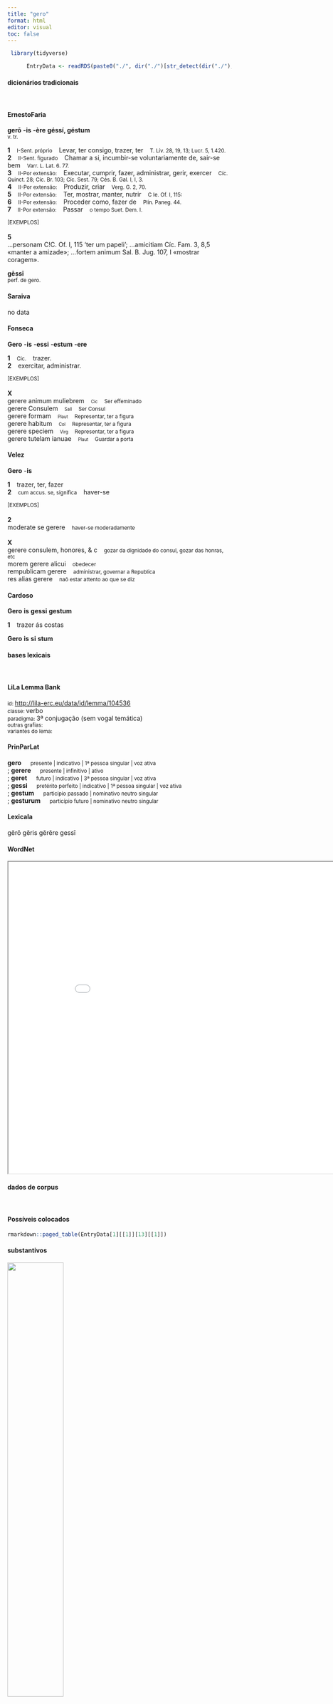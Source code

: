 ```yaml
---
title: "gero"
format: html
editor: visual
toc: false
---
```



```r
 library(tidyverse) 

      EntryData <- readRDS(paste0("./", dir("./")[str_detect(dir("./"), "_xx103-101-114-111xx_.rds")]))

```


#### dicionários tradicionais

&emsp;




::: panel-tabset

#### ErnestoFaria

<b>gerō</b> <b>-is</b> <b>-ère</b> <b>géssí, géstum</b> <br> <small>v. tr.</small> <br> <small></small>   <p> <b>1</b> &ensp; <small>I-Sent. próprio</small> &ensp; Levar, ter consigo, trazer, ter &ensp; <small>T. Lív. 28, 19, 13; Lucr. 5, 1.420.</small> <br> <b>2</b> &ensp; <small>II-Sent. figurado</small> &ensp; Chamar a si, incumbir-se voluntariamente de, sair-se bem &ensp; <small>Varr. L. Lat. 6. 77.</small> <br> <b>3</b> &ensp; <small>II-Por extensão:</small> &ensp; Executar, cumprir, fazer, administrar, gerir, exercer &ensp; <small>Cíc. Quinct. 28; Cíc. Br. 103; Cíc. Sest. 79; Cés. B. Gal. I, I, 3.</small> <br> <b>4</b> &ensp; <small>II-Por extensão:</small> &ensp; Produzir, criar &ensp; <small>Verg. G. 2, 70.</small> <br> <b>5</b> &ensp; <small>II-Por extensão:</small> &ensp; Ter, mostrar, manter, nutrir &ensp; <small>C Ie. Of. I, 115:</small> <br> <b>6</b> &ensp; <small>II-Por extensão:</small> &ensp; Proceder como, fazer de &ensp; <small>Plín. Paneg. 44.</small> <br> <b>7</b> &ensp; <small>II-Por extensão:</small> &ensp; Passar &ensp; <small>o tempo Suet. Dem. I.</small> </p>   <p><small>[EXEMPLOS]</small><br> <br><b>5</b><br>…personam C!C. Of. I, 115 ‘ter um papeli’; …amicitiam Cíc. Fam. 3, 8,5 «manter a amizade»; …fortem animum Sal. B. Jug. 107, I «mostrar coragem». </p> 
 <b>gēssī</b> <br> <small>perf. de gero.</small> <br> <small></small>




#### Saraiva

no data




#### Fonseca

<b>Gero</b> -<b>is</b> -<b>essi</b> -<b>estum</b> -<b>ere</b>   <p> <b>1</b> &ensp; <small>Cic.</small> &ensp; trazer. <br> <b>2</b> &ensp; exercitar, administrar. </p>   <p><small>[EXEMPLOS]</small><br> <br><b>X</b><br>gerere animum muliebrem &ensp; <small><small>Cic</small></small> &ensp; <small>Ser effeminado</small> <br> gerere Consulem &ensp; <small><small>Sall</small></small> &ensp; <small>Ser Consul</small> <br> gerere formam &ensp; <small><small>Plaut</small></small> &ensp; <small>Representar, ter a figura</small> <br> gerere habitum &ensp; <small><small>Col</small></small> &ensp; <small>Representar, ter a figura</small> <br> gerere speciem &ensp; <small><small>Virg</small></small> &ensp; <small>Representar, ter a figura</small> <br> gerere tutelam ianuae &ensp; <small><small>Plaut</small></small> &ensp; <small>Guardar a porta</small> </p>




#### Velez

<b>Gero</b> -<b>is</b>   <p> <b>1</b> &ensp; trazer, ter, fazer <br> <b>2</b> &ensp; <small>cum accus. se, significa</small> &ensp; haver-se </p>   <p><small>[EXEMPLOS]</small><br> <br><b>2</b><br>moderate se gerere &ensp; <small>haver-se moderadamente</small> <br> <br><b>X</b><br>gerere consulem, honores, & c &ensp; <small>gozar da dignidade do consul, gozar das honras, etc</small> <br> morem gerere alicui &ensp; <small>obedecer</small> <br> rempublicam gerere &ensp; <small>administrar, governar a Republica</small> <br> res alias gerere &ensp; <small>naõ estar attento ao que se diz</small> </p>




#### Cardoso

<b>Gero</b> <b>is</b> <b>gessi</b> <b>gestum</b>   <p> <b>1</b> &ensp; trazer ás costas </p> 
 <b>Gero</b> <b>is</b> <b>si</b> <b>stum</b>


:::



#### bases lexicais

&emsp;






::: panel-tabset

#### LiLa Lemma Bank

<small> id: </small> <a href=' http://lila-erc.eu/data/id/lemma/104536 ' target="_blank"> http://lila-erc.eu/data/id/lemma/104536 </a> <br>
<small> classe: </small> verbo    <br>
<small> paradigma: </small> 3ª conjugação (sem vogal temática) <br>
<small> outras grafias: </small>  <br>
<small> variantes do lema: </small>  <br>





#### PrinParLat

<b> gero </b>&emsp;<small> presente | indicativo | 1ª pessoa singular | voz ativa </small><br>
; <b> gerere </b>&emsp;<small> presente | infinitivo | ativo </small><br>
; <b> geret </b>&emsp;<small> futuro | indicativo | 3ª pessoa singular | voz ativa </small><br>
; <b> gessi </b>&emsp;<small> pretérito perfeito | indicativo | 1ª pessoa singular | voz ativa </small><br>
; <b> gestum </b>&emsp;<small> particípio passado | nominativo neutro singular </small><br>
; <b> gesturum </b>&emsp;<small> particípio futuro | nominativo neutro singular </small><br>





#### Lexicala

gĕrō 
 gĕris 
 gĕrĕre 
 gessī




#### WordNet

<iframe width='900' height='700' src='Media/Tree__xx103-101-114-111xx__sem_type_lexemes_pt.html'>

</iframe>


:::



#### dados de corpus

&emsp;




::: panel-tabset

#### Possíveis colocados

```r

rmarkdown::paged_table(EntryData[1][[1]][13][[1]])

```


#### substantivos

![](./Media/wordcloud__xx103-101-114-111xx__BY_collocate_scoreSUBST.webp){width=50% fig-alt='This chart plots collocate by scoreSUBST, for the headword gero here are all the values plotted: collocate: bellum; scoreSUBST: 5. collocate: bene; scoreSUBST: 0. collocate: res; scoreSUBST: 4. collocate: magistratus; scoreSUBST: 2. collocate: negotium; scoreSUBST: 2. collocate: cognosco; scoreSUBST: 0. collocate: legio; scoreSUBST: 2. collocate: mos; scoreSUBST: 2. collocate: castra; scoreSUBST: 2. collocate: Caesar; scoreSUBST: 0. collocate: ut; scoreSUBST: 0'}




#### adjetivos

![](./Media/wordcloud__xx103-101-114-111xx__BY_collocate_scoreADJ.webp){width=50% fig-alt='This chart plots collocate by scoreADJ, for the headword gero here are all the values plotted: collocate: bellum; scoreADJ: 0. collocate: bene; scoreADJ: 0. collocate: res; scoreADJ: 0. collocate: magistratus; scoreADJ: 0. collocate: negotium; scoreADJ: 0. collocate: cognosco; scoreADJ: 0. collocate: legio; scoreADJ: 0. collocate: mos; scoreADJ: 0. collocate: castra; scoreADJ: 0. collocate: Caesar; scoreADJ: 0. collocate: ut; scoreADJ: 0'}




#### verbos

![](./Media/wordcloud__xx103-101-114-111xx__BY_collocate_scoreVERBO.webp){width=50% fig-alt='This chart plots collocate by scoreVERBO, for the headword gero here are all the values plotted: collocate: bellum; scoreVERBO: 0. collocate: bene; scoreVERBO: 0. collocate: res; scoreVERBO: 0. collocate: magistratus; scoreVERBO: 0. collocate: negotium; scoreVERBO: 0. collocate: cognosco; scoreVERBO: 2. collocate: legio; scoreVERBO: 0. collocate: mos; scoreVERBO: 0. collocate: castra; scoreVERBO: 0. collocate: Caesar; scoreVERBO: 0. collocate: ut; scoreVERBO: 0'}




#### advérbios

![](./Media/wordcloud__xx103-101-114-111xx__BY_collocate_scoreADV.webp){width=50% fig-alt='This chart plots collocate by scoreADV, for the headword gero here are all the values plotted: collocate: bellum; scoreADV: 0. collocate: bene; scoreADV: 3. collocate: res; scoreADV: 0. collocate: magistratus; scoreADV: 0. collocate: negotium; scoreADV: 0. collocate: cognosco; scoreADV: 0. collocate: legio; scoreADV: 0. collocate: mos; scoreADV: 0. collocate: castra; scoreADV: 0. collocate: Caesar; scoreADV: 0. collocate: ut; scoreADV: 0'}




#### preposições e conjunções

![](./Media/wordcloud__xx103-101-114-111xx__BY_collocate_scoreFUNC.webp){width=50% fig-alt='This chart plots collocate by scoreFUNC, for the headword gero here are all the values plotted: collocate: bellum; scoreFUNC: 0. collocate: bene; scoreFUNC: 0. collocate: res; scoreFUNC: 0. collocate: magistratus; scoreFUNC: 0. collocate: negotium; scoreFUNC: 0. collocate: cognosco; scoreFUNC: 0. collocate: legio; scoreFUNC: 0. collocate: mos; scoreFUNC: 0. collocate: castra; scoreFUNC: 0. collocate: Caesar; scoreFUNC: 0. collocate: ut; scoreFUNC: 20'}


:::



::: panel-tabset

#### ExemplosTraduzidos

<p> rem optime ductu suo <b>gerere</b> <br> <small> Cic.Man.61 <br> E conduzir otimamente a tarefa sob seu comando? <small> [JDD] </small> </small> </p>
; <p> a rebus <b>gerundis</b> senectus abstrahit <br> <small> Cic.Sen.15 <br> A velhice nos afasta das atividades. <small> [JDD, de outra edição] </small> </small> </p>
; <p> quaeris ego me ut <b>gesserim</b> <br> <small> Cic.Att.4.18.1 <br> Queres saber como eu tenho me portado. <small> [JDD] </small> </small> </p>
; <p> etsi ille magistratum non <b>gesserat</b> erat tamen Transpadanus <br> <small> Cic.Att.5.11.2 <br> Ainda que ele não tivesse exercido magistratura , era, contudo, um transpadano. <small> [JDD] </small> </small> </p>
; <p> palam iam cum hoste nullo impediente bellum iustum <b>geremus</b> <br> <small> Cic.Catil.2.1.12 <br> Agora faremos abertamente uma guerra justa contra o inimigo, sem ninguém impedindo. <small> [JDD, de outra edição] </small> </small> </p>
; <p> quod bellum tam cum Pyrrho quam cum diuitiis <b>gerit</b> <br> <small> Sen.Prov.3.6 <br> porque fez guerra tanto contra Pirro quanto contra as riquezas? <small> [JDD] </small> </small> </p>
; <p> itaque eos cedentis ab oppido Cassius insecutus rem bene <b>gessit</b> <br> <small> Cic.Att.5.20.3 <br> e assim, enquanto esses saíam da cidadela, Cássio, perseguindo-os, realizou um boa gesta. <small> [JDD] </small> </small> </p>
; <p> tu quid ego priuatim negoti <b>geram</b> interpretabere imminuendo honore senatorio <br> <small> Cic.Ver.2.4.25.20 <br> Vais tu interpretar o assunto que levo de modo privado reduzindo a honra devida a um senador? <small> [JDD] </small> </small> </p>
; <p> his rebus <b>gestis</b> ex litteris Caesaris dierum uiginti supplicatio ab senatu decreta est <br> <small> Caes.Gal.4.38.5 <br> Por esses feitos, em vista das cartas de César, foi decretada pelo senado uma ação de graça de vinte dias. <small> [JDD, de outra edição] </small> </small> </p>
; <p> ab isdem nostra consilia quaeque in castris <b>gerantur</b> hostibus enuntiari hos a se coerceri non posse <br> <small> Caes.Gal.1.17.5 <br> [Diz Lisco] que por esses mesmos os nossos planos e o que é tratado no acampamento são informados aos inimigos; e que estes não podiam ser contidos por ele. <small> [JDD] </small> </small> </p>
; <p> quod ubi auditum est conclamant omnes occasionem negotii bene <b>gerendi</b> amittendam non esse ad castra iri oportere <br> <small> Caes.Gal.3.18.5 <br> Quando se ouviu isto, todos clamam que não se devia perder a ocasião de efetuar bem o negócio: que convinha ir até o acampamento <small> [JDD, de outra edição] </small> </small> </p>
; <p> ciuile bellum consul Sulla <b>gessit</b> legionibus in urbem adductis quos uoluit expulit quos potuit occidit supplicationis mentio nulla <br> <small> Cic.Phil.14.23.1 <br> O cônsul Sila fez uma guerra civil e tendo trazido à cidade suas legiões, deserrou os que quis, matou os que pôde: nenhuma menção de ação de graças. <small> [JDD] </small> </small> </p>
; <p> inter has personas me interiectum amici Antoni moleste ferunt quibus <b>gerendus</b> mos est quoniam semel liberales esse coepimus <br> <small> Cic.Phil.12.18.11 <br> Que eu tenha sido incluído entre essas pessoas os amigos de Antônio acham ruim: é preciso fazer-lhes a vontade, uma vez que começamos a ser generosos. <small> [JDD] </small> </small> </p>
; <p> principibus Galliae euocatis Caesar ea quae cognouerat dissimulanda sibi existimauit eorumque animis permulsis et confirmatis equitatuque imperato bellum cum Germanis <b>gerere</b> constituit <br> <small> Caes.Gal.4.6.5 <br> Convocados os mais importantes da Gália, César estimou que devia dissimular o que sabia e, depois de suavizados e encorajados os ânimos daqueles e ordenada a cavalaria, decidiu travar guerra contra os germanos. <small> [JDD] </small> </small> </p>





#### Frequência por autor

![](./Media/barchart__xx103-101-114-111xx__lemma_BY_author_Frequencies.webp){width=50% fig-alt='This charts plots the frequency of lemma by author_Frequencies. The Caesar subcorpus registers the highest normalized frequency, with the value of 13.22 and an absolute frequency of 35. The Tacitus subcorpus follows, with a normalized frequency of 3.43 and an absolute frequency of 1. the subcorpus with the least normalized frequency is Hieronymus with the normalized value of 0 and an absolute freqeuncy of 0. here are all the values: subcorpus: Caesar ; normalized frequency: 35 ; absolute frequency: 13.218521036332. subcorpus: Cicero ; normalized frequency: 179 ; absolute frequency: 11.1509805387356. subcorpus: Horatius ; normalized frequency: 2 ; absolute frequency: 1.77604120415594. subcorpus: Ovidius ; normalized frequency: 1 ; absolute frequency: 1.71585449553878. subcorpus: Phaedrus ; normalized frequency: 1 ; absolute frequency: 1.5181417944436. subcorpus: Sallustius ; normalized frequency: 12 ; absolute frequency: 11.1306928856321. subcorpus: Seneca ; normalized frequency: 26 ; absolute frequency: 4.8524663593438. subcorpus: Suetonius ; normalized frequency: 1 ; absolute frequency: 11.0253583241455. subcorpus: Tacitus ; normalized frequency: 1 ; absolute frequency: 3.43288705801579. subcorpus: Vergilius ; normalized frequency: 6 ; absolute frequency: 11.5830115830116. subcorpus: Hieronymus ; normalized frequency: 0 ; absolute frequency: 0'}




#### Frequência por gênero

![](./Media/barchart__xx103-101-114-111xx__lemma_BY_genre_Frequencies.webp){width=50% fig-alt='This charts plots the frequency of lemma by genre_Frequencies. The Poesia.trágica subcorpus registers the highest normalized frequency, with the value of 13.9 and an absolute frequency of 16. The Prosa.oratória subcorpus follows, with a normalized frequency of 13.06 and an absolute frequency of 136. the subcorpus with the least normalized frequency is Prosa.ficcional with the normalized value of 0 and an absolute freqeuncy of 0. here are all the values: subcorpus: Prosa.histórica ; normalized frequency: 49 ; absolute frequency: 11.9282358382629. subcorpus: Prosa.filosófica ; normalized frequency: 29 ; absolute frequency: 4.77751602115286. subcorpus: Prosa.oratória ; normalized frequency: 136 ; absolute frequency: 13.0577131719682. subcorpus: Prosa.epistolográfica ; normalized frequency: 24 ; absolute frequency: 6.35946898433981. subcorpus: Poesia.lírica ; normalized frequency: 2 ; absolute frequency: 1.68251030537562. subcorpus: Poesia.didática ; normalized frequency: 2 ; absolute frequency: 1.69649673424379. subcorpus: Poesia.trágica ; normalized frequency: 16 ; absolute frequency: 13.8985406532314. subcorpus: Poesia.épica ; normalized frequency: 6 ; absolute frequency: 11.5830115830116. subcorpus: Prosa.ficcional ; normalized frequency: 0 ; absolute frequency: 0'}




#### Frequência por século

![](./Media/barchart__xx103-101-114-111xx__lemma_BY_period_Frequencies.webp){width=50% fig-alt='This charts plots the frequency of lemma by period_Frequencies. The I.a.C. subcorpus registers the highest normalized frequency, with the value of 10.89 and an absolute frequency of 234. The I.d.C. subcorpus follows, with a normalized frequency of 4.28 and an absolute frequency of 28. the subcorpus with the least normalized frequency is IV.d.C. with the normalized value of 0 and an absolute freqeuncy of 0. here are all the values: subcorpus: I.a.C. ; normalized frequency: 234 ; absolute frequency: 10.8913195252502. subcorpus: I.d.C. ; normalized frequency: 28 ; absolute frequency: 4.28331038702769. subcorpus: II.d.C. ; normalized frequency: 2 ; absolute frequency: 5.23560209424084. subcorpus: IV.d.C. ; normalized frequency: 0 ; absolute frequency: 0'}


:::

